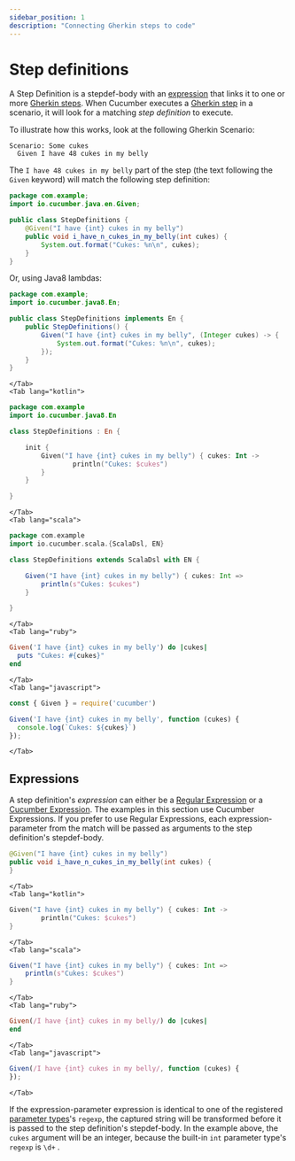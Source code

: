 ```yaml
---
sidebar_position: 1
description: "Connecting Gherkin steps to code"
---
```


# Step definitions

A Step Definition is a <Term>stepdef-body</Term> with an [expression](#expressions) that links it to one or more [Gherkin steps](/docs/gherkin/reference#steps).
When Cucumber executes a [Gherkin step](/docs/gherkin/reference#steps) in a scenario, it will look for a matching *step definition* to execute.

To illustrate how this works, look at the following Gherkin Scenario:

```gherkin
Scenario: Some cukes
  Given I have 48 cukes in my belly
```

The `I have 48 cukes in my belly` part of the step (the text following the `Given` keyword) will match the following step definition:

<Tabs>
    <Tab lang="java">

```java
package com.example;
import io.cucumber.java.en.Given;

public class StepDefinitions {
    @Given("I have {int} cukes in my belly")
    public void i_have_n_cukes_in_my_belly(int cukes) {
        System.out.format("Cukes: %n\n", cukes);
    }
}
```

Or, using Java8 lambdas:

```java
package com.example;
import io.cucumber.java8.En;

public class StepDefinitions implements En {
    public StepDefinitions() {
        Given("I have {int} cukes in my belly", (Integer cukes) -> {
            System.out.format("Cukes: %n\n", cukes);
        });
    }
}
```

    </Tab>
    <Tab lang="kotlin">

```kotlin
package com.example
import io.cucumber.java8.En

class StepDefinitions : En {

    init {
        Given("I have {int} cukes in my belly") { cukes: Int ->
                println("Cukes: $cukes")
        }
    }

}
```

    </Tab>
    <Tab lang="scala">

```scala
package com.example
import io.cucumber.scala.{ScalaDsl, EN}

class StepDefinitions extends ScalaDsl with EN {

    Given("I have {int} cukes in my belly") { cukes: Int =>
        println(s"Cukes: $cukes")
    }

}
```

    </Tab>
    <Tab lang="ruby">

```ruby
Given('I have {int} cukes in my belly') do |cukes|
  puts "Cukes: #{cukes}"
end
```

    </Tab>
    <Tab lang="javascript">

```javascript
const { Given } = require('cucumber')

Given('I have {int} cukes in my belly', function (cukes) {
  console.log(`Cukes: ${cukes}`)
});
```

    </Tab>
</Tabs>

## Expressions

A step definition's *expression* can either be a [Regular Expression](https://en.wikipedia.org/wiki/Regular_expression)
or a [Cucumber Expression](/docs/cucumber/cucumber-expressions). The examples in this section use Cucumber Expressions.
If you prefer to use Regular Expressions, each <Term>expression-parameter</Term> from the match will be passed as arguments to the step
definition's <Term>stepdef-body</Term>.

<Tabs>
    <Tab lang="java">

```java
@Given("I have {int} cukes in my belly")
public void i_have_n_cukes_in_my_belly(int cukes) {
}
```

    </Tab>
    <Tab lang="kotlin">

```kotlin
Given("I have {int} cukes in my belly") { cukes: Int ->
        println("Cukes: $cukes")
}
```

    </Tab>
    <Tab lang="scala">

```scala
Given("I have {int} cukes in my belly") { cukes: Int =>
    println(s"Cukes: $cukes")
}
```

    </Tab>
    <Tab lang="ruby">

```ruby
Given(/I have {int} cukes in my belly/) do |cukes|
end
```

    </Tab>
    <Tab lang="javascript">

```javascript
Given(/I have {int} cukes in my belly/, function (cukes) {
});
```

    </Tab>
</Tabs>

If the <Term>expression-parameter</Term> expression is identical to one of the registered
[parameter types](/docs/cucumber/cucumber-expressions#parameter-types)'s `regexp`,
the captured string will be transformed before it is passed to the
step definition's <Term>stepdef-body</Term>. In the example above, the `cukes`
argument will be an integer, because the built-in `int` parameter type's
`regexp` is `\d+` .

